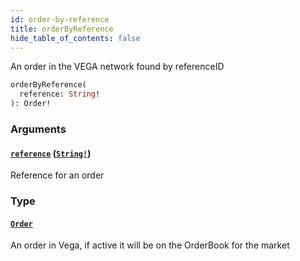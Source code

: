 ```yaml
---
id: order-by-reference
title: orderByReference
hide_table_of_contents: false
---
```



An order in the VEGA network found by referenceID

```graphql
orderByReference(
  reference: String!
): Order!
```


### Arguments

#### [`reference`](#) ([`String!`](/mainnet/api/graphql/scalars/string))

Reference for an order


### Type

#### [`Order`](/mainnet/api/graphql/objects/order)

An order in Vega, if active it will be on the OrderBook for the market




